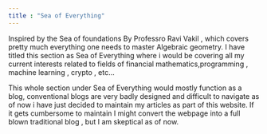 ```yaml
---
title : "Sea of Everything" 
---
```


Inspired by the Sea of foundations By Professro Ravi Vakil , which covers pretty much everything one needs to master Algebraic geometry. I have titled this section as Sea of Everything where i would be covering all my current interests related to fields of financial mathematics,programming , machine learning , crypto , etc...

This whole section under Sea of Everything would mostly function as a blog, conventional blogs are very badly designed and difficult to navigate as of now i have just decided to maintain my articles as part of this website. If it gets cumbersome to maintain I might convert the webpage into a full blown traditional blog , but I am skeptical as of now.
